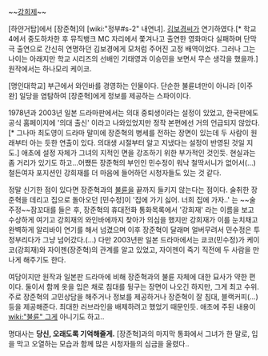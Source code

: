 ~~[[강희제]]~~

[하얀거탑]에서 [장준혁]의 [wiki:"정부#s-2" 내연녀]. [[김보경]]씨가 연기하였다.[* 학교4에서 중도하차한 후 뮤직뱅크 MC 자리에서 쫓겨나고 출연한 영화마다 실패하며 단막극 출연으로 간신히 연명하던 김보경에게 모처럼 주어진 고정 배역이었다. 그러나 그는 나이는 아래지만 학교 시리즈의 선배인 기태영과 이승민을 보면서 무슨 생각을 했을까.] 원작에서는 하나모리 케이코.

[명인대학교] 부근에서 와인바를 경영하는 인물이다.
단순한 불륜녀만이 아니라 [이주완] 일당을 염탐하여 [장준혁]에게 정보를 제공하는 스파이이다.

1978년과 2003년 일본 드라마판에서는 의대 중퇴생이라는 설정이 있었고, 한국판에도 공식 홈페이지에 '의대 출신' 이라고 나와있었지만 정작 본편에선 거의 언급되지 않았다. [* 그나마 최도영이 드라마 말미에 장준혁의 병세를 전하는 장면이 있는데 두 사람이 원래부터 아는 듯한 연출이 있다. 의대생 시절부터 알고 지냈다는 설정이 반영된 것일 지도.] 애초에 설정 자체가 그녀의 지적인 면을 강조하기 위한 부가적인 것인듯. 현실과는 좀 거리가 있기도 하고...어쨌든 장준혁의 부인인 민수정이 워낙 철딱서니가 없어서(...) 철든여자 포지션인 강희재를 더 마음에 들어하던 시청자들도 있는 것 같다.

정말 신기한 점이 있다면 장준혁과의 [[불륜]]을 끝까지 들키지 않는다는 점이다.
술취한 장준혁을 데리고 집으로 돌아오던 [민수정]이 '집에 가기 싫어. 너희 집에 가자..' 는 ~~술주정~~잠꼬대를 들은 후, 장준혁의 휴대전화 통화목록에서 '강희재' 라는 이름을 보고 수상하게 여기고 강희재의 와인바에까지 찾아가 의심을 했지만 강희재가 이를 눈치채고 완벽하게 알리바이 연기를 해서 넘겼으며 이후 장준혁이 달래며 얼버무려서 민수정은 투정부리다가 그냥 넘어갔다.(...) 다만 2003년판 일본 드라마에서는 쿄코(민수정)가 케이코(강희재)와 자이젠(장준혁)의 관계를 알고 있었고, 자이젠이 죽기 직전에 두 사람을 만나게 해주기도 한다.

여담이지만 원작과 일본판 드라마에 비해 장준혁과의 불륜 자체에 대한 묘사가 약한 편이다. 둘이서 함께 옷을 입은 채로 침대를 뒹구는 장면이 나오긴 하지만, 그게 최고 수위. 주로 장준혁의 고민상담을 해주거나 정보를 제공하거나 장준혁이 잘 침대, 블랙커피(...)등을 제공해준다. 최대한 러브라인을 배제하려고 했었기 때문인듯. 애초에 주된 내용이 [[wiki:"불륜" 그게]] 아니기도 하고..

명대사는 '''당신, 오래도록 기억해줄게.'''
[장준혁]과의 마지막 통화에서 그녀가 한 말로, 입을 막고 오열하는 모습과 함께 많은 시청자들의 심금을 울렸다..
